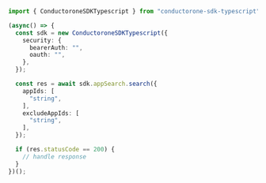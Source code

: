 ```typescript C1ApiAppV1AppSearchSearch.ts
import { ConductoroneSDKTypescript } from "conductorone-sdk-typescript";

(async() => {
  const sdk = new ConductoroneSDKTypescript({
    security: {
      bearerAuth: "",
      oauth: "",
    },
  });

  const res = await sdk.appSearch.search({
    appIds: [
      "string",
    ],
    excludeAppIds: [
      "string",
    ],
  });

  if (res.statusCode == 200) {
    // handle response
  }
})();
```
